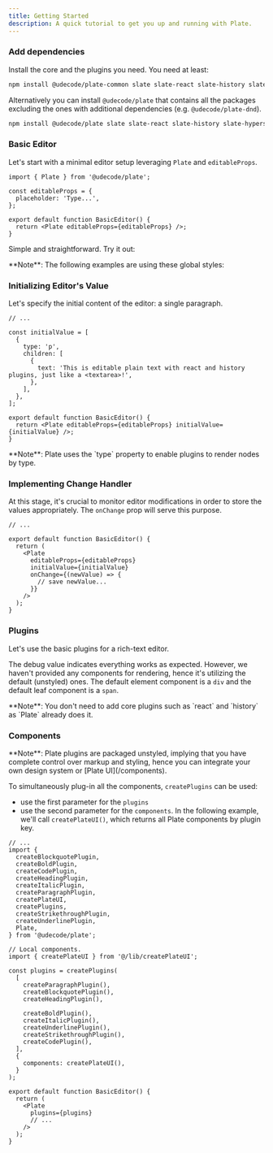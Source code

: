 ```yaml
---
title: Getting Started
description: A quick tutorial to get you up and running with Plate.
---
```


<Steps>

### Add dependencies

Install the core and the plugins you need. You need at least:

```bash
npm install @udecode/plate-common slate slate-react slate-history slate-hyperscript react react-dom
```

Alternatively you can install `@udecode/plate` that contains all the packages excluding the ones with additional dependencies (e.g. `@udecode/plate-dnd`).

```bash
npm install @udecode/plate slate slate-react slate-history slate-hyperscript react react-dom
```

### Basic Editor

Let's start with a minimal editor setup leveraging `Plate` and `editableProps`.

```tsx showLineNumbers {1,3-5,9}
import { Plate } from '@udecode/plate';

const editableProps = {
  placeholder: 'Type...',
};

export default function BasicEditor() {
  return <Plate editableProps={editableProps} />;
}
```

Simple and straightforward. Try it out:

<ComponentPreview name="basic-editor-default-demo" padding="md" />

<Callout className="mt-4">
  **Note**: The following examples are using these global styles:
  <ComponentSource name="globals" />
</Callout>

### Initializing Editor's Value

Let's specify the initial content of the editor: a single paragraph.

```tsx showLineNumbers {3-12,18}
// ...

const initialValue = [
  {
    type: 'p',
    children: [
      {
        text: 'This is editable plain text with react and history plugins, just like a <textarea>!',
      },
    ],
  },
];

export default function BasicEditor() {
  return <Plate editableProps={editableProps} initialValue={initialValue} />;
}
```

<Callout className="mt-4">
  **Note**: Plate uses the `type` property to enable plugins to render nodes by
  type.
</Callout>

<ComponentPreview name="basic-editor-value-demo" padding="md" />

### Implementing Change Handler

At this stage, it's crucial to monitor editor modifications in order to store the values appropriately. The `onChange` prop will serve this purpose.

```tsx showLineNumbers {8-10}
// ...

export default function BasicEditor() {
  return (
    <Plate
      editableProps={editableProps}
      initialValue={initialValue}
      onChange={(newValue) => {
        // save newValue...
      }}
    />
  );
}
```

<ComponentPreview name="basic-editor-handler-demo" padding="md" />

### Plugins

Let's use the basic plugins for a rich-text editor.

<ComponentPreview name="basic-plugins-default-demo" padding="md" />

The debug value indicates everything works as expected. However, we haven't provided any components for rendering, hence it's utilizing the default (unstyled) ones. The default element component is a `div` and the default leaf component is a `span`.

<Callout className="mt-4">
  **Note**: You don't need to add core plugins such as `react` and `history` as
  `Plate` already does it.
</Callout>

### Components

<Callout className="mt-4">
  **Note**: Plate plugins are packaged unstyled, implying that you have complete
  control over markup and styling, hence you can integrate your own design
  system or [Plate UI](/components).
</Callout>

To simultaneously plug-in all the components, `createPlugins` can be used:

- use the first parameter for the `plugins`
- use the second parameter for the `components`. In the following example, we'll call `createPlateUI()`, which returns all Plate components by plugin key.

```tsx showLineNumbers {19-34, 39}
// ...
import {
  createBlockquotePlugin,
  createBoldPlugin,
  createCodePlugin,
  createHeadingPlugin,
  createItalicPlugin,
  createParagraphPlugin,
  createPlateUI,
  createPlugins,
  createStrikethroughPlugin,
  createUnderlinePlugin,
  Plate,
} from '@udecode/plate';

// Local components.
import { createPlateUI } from '@/lib/createPlateUI';

const plugins = createPlugins(
  [
    createParagraphPlugin(),
    createBlockquotePlugin(),
    createHeadingPlugin(),

    createBoldPlugin(),
    createItalicPlugin(),
    createUnderlinePlugin(),
    createStrikethroughPlugin(),
    createCodePlugin(),
  ],
  {
    components: createPlateUI(),
  }
);

export default function BasicEditor() {
  return (
    <Plate
      plugins={plugins}
      // ...
    />
  );
}
```

<ComponentPreview name="basic-plugins-components-demo" padding="md" />

</Steps>
